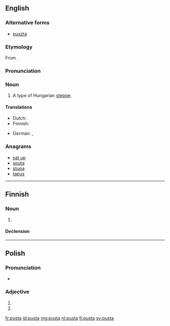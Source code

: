 ==English==
{{wikipedia|puszta}}

===Alternative forms===
* [[puszta]]

===Etymology===
From {{etyl|hu|en}} {{term|puszta|lang=hu}}.

===Pronunciation===
{{rfp|lang=en}}

===Noun===
{{en-noun}}

# A type of Hungarian [[steppe]].

====Translations====
{{trans-top|Hungarian steppe}}
* Dutch: {{t-|nl|poesta|f}}
* Finnish: {{t+|fi|pusta}}
{{trans-mid}}
* German: {{t-|de|Puszta|f}}, {{qualifier|obsolete}} {{t-|de|Pußta|f}}
{{trans-bottom}}

===Anagrams===
* [[sat up#English|sat up]]
* [[sputa#English|sputa]]
* [[stupa#English|stupa]]
* [[tapus#English|tapus]]

----

==Finnish==

===Noun===
{{fi-noun}}

# {{l|en|pusta}}

====Declension====
{{fi-decl-koira|pust}}

----

==Polish==

===Pronunciation===
* {{IPA|lang=pl|/ˈpusta/}}

===Adjective===
{{head|pl|adjective form}}

# {{inflection of|lang=pl|pusty||f|nom|s}}
# {{inflection of|lang=pl|pusty||f|voc|s}}

[[fr:pusta]]
[[id:pusta]]
[[mg:pusta]]
[[nl:pusta]]
[[fi:pusta]]
[[sv:pusta]]